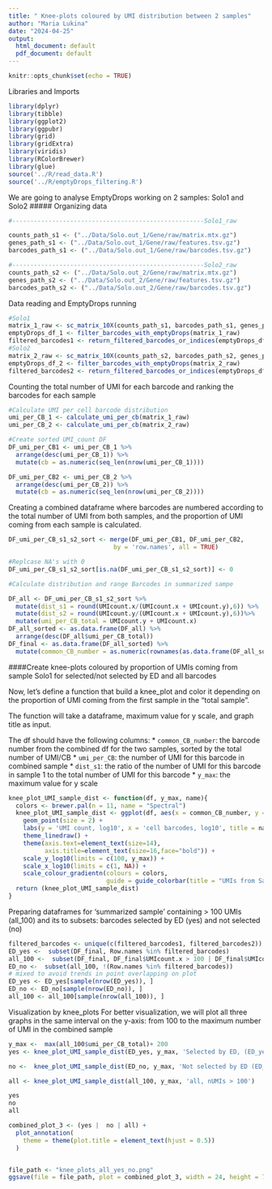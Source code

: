 ---
title: " Knee-plots coloured by UMI distribution between 2 samples"
author: "Maria Lukina"
date: "2024-04-25"
output:
  html_document: default
  pdf_document: default
---

```{r setup, include=FALSE}
knitr::opts_chunk$set(echo = TRUE)
```
Libraries and Imports

```{r, libraries, echo=FALSE, warning=FALSE, message=FALSE}
library(dplyr)
library(tibble)
library(ggplot2)
library(ggpubr)
library(grid)
library(gridExtra)
library(viridis)
library(RColorBrewer)
library(glue)
source('../R/read_data.R')
source('../R/emptyDrops_filtering.R')
```

We are going to analyse EmptyDrops working on 2 samples: Solo1 and Solo2
##### Organizing data

```{R}
#-----------------------------------------------------Solo1_raw

counts_path_s1 <- ("../Data/Solo.out_1/Gene/raw/matrix.mtx.gz")
genes_path_s1 <- ("../Data/Solo.out_1/Gene/raw/features.tsv.gz")
barcodes_path_s1 <- ("../Data/Solo.out_1/Gene/raw/barcodes.tsv.gz")

#-----------------------------------------------------Solo2_raw
counts_path_s2 <- ("../Data/Solo.out_2/Gene/raw/matrix.mtx.gz")
genes_path_s2 <- ("../Data/Solo.out_2/Gene/raw/features.tsv.gz")
barcodes_path_s2 <- ("../Data/Solo.out_2/Gene/raw/barcodes.tsv.gz")

```

Data reading  and EmptyDrops running
```{R matrices,  warning=FALSE, , message=FALSE}
#Solo1
matrix_1_raw <- sc_matrix_10X(counts_path_s1, barcodes_path_s1, genes_path_s1)
emptyDrops_df_1 <- filter_barcodes_with_emptyDrops(matrix_1_raw)
filtered_barcodes1 <- return_filtered_barcodes_or_indices(emptyDrops_df_1, fdr_threshold = 0.05) 
#Solo2
matrix_2_raw <- sc_matrix_10X(counts_path_s2, barcodes_path_s2, genes_path_s2)
emptyDrops_df_2 <- filter_barcodes_with_emptyDrops(matrix_2_raw)
filtered_barcodes2 <- return_filtered_barcodes_or_indices(emptyDrops_df_2, fdr_threshold = 0.05) 

```
Counting the total number of UMI for each barcode and ranking the barcodes for each sample

```{R, UMI_per_CB count}

#Calculate UMI per cell barcode distribution
umi_per_CB_1 <- calculate_umi_per_cb(matrix_1_raw)
umi_per_CB_2 <- calculate_umi_per_cb(matrix_2_raw)

#Create sorted UMI_count DF
DF_umi_per_CB1 <- umi_per_CB_1 %>%
  arrange(desc(umi_per_CB_1)) %>%
  mutate(cb = as.numeric(seq_len(nrow(umi_per_CB_1))))

DF_umi_per_CB2 <- umi_per_CB_2 %>%
  arrange(desc(umi_per_CB_2)) %>%
  mutate(cb = as.numeric(seq_len(nrow(umi_per_CB_2))))

```
Creating a combined dataframe where barcodes are numbered according to the total number of UMI from both samples, and the proportion of UMI coming from each sample is calculated.

```{R, combine 2 samples}
DF_umi_per_CB_s1_s2_sort <- merge(DF_umi_per_CB1, DF_umi_per_CB2, 
                             by = 'row.names', all = TRUE)

#Replcase NA's with 0
DF_umi_per_CB_s1_s2_sort[is.na(DF_umi_per_CB_s1_s2_sort)] <- 0

#Calculate distribution and range Barcodes in summarized sampe

DF_all <- DF_umi_per_CB_s1_s2_sort %>%
  mutate(dist_s1 = round(UMIcount.x/(UMIcount.x + UMIcount.y),6)) %>%
  mutate(dist_s2 = round(UMIcount.y/(UMIcount.x + UMIcount.y),6))%>%
  mutate(umi_per_CB_total = UMIcount.y + UMIcount.x)
DF_all_sorted <- as.data.frame(DF_all) %>%
  arrange(desc(DF_all$umi_per_CB_total))
DF_final <- as.data.frame(DF_all_sorted) %>%
  mutate(common_CB_number = as.numeric(rownames(as.data.frame(DF_all_sorted))))
```

 
####Create knee-plots coloured by proportion of UMIs coming from sample Solo1 for selected/not selected by ED and all barcodes

Now, let's define a function that  build a knee_plot and color it depending on the proportion of UMI coming from the first sample in the "total sample".

The function will take a dataframe, maximum value for y scale, and graph title as input.

The df should have the following columns:
* `common_CB_number`: the barcode number from the combined df for the two samples, sorted by the total number of UMI/CB
* `umi_per_CB`: the number of UMI for this barcode in combined sample
* `dist_s1`: the ratio of the number of UMI for this barcode in sample 1 to the total number of UMI for this barcode
* `y_max`: the maximum value for y scale
```{R}
knee_plot_UMI_sample_dist <- function(df, y_max, name){
  colors <- brewer.pal(n = 11, name = "Spectral")
  knee_plot_UMI_sample_dist <- ggplot(df, aes(x = common_CB_number, y = umi_per_CB_total, colour = dist_s1*100)) +
    geom_point(size = 2) +
    labs(y = 'UMI count, log10', x = 'cell barcodes, log10', title = name) +
    theme_linedraw() +
    theme(axis.text=element_text(size=14),
          axis.title=element_text(size=16,face="bold")) +
    scale_y_log10(limits = c(100, y_max)) +
    scale_x_log10(limits = c(1, NA)) +
    scale_colour_gradientn(colours = colors,
                           guide = guide_colorbar(title = "UMIs from Sample1, %")) 
  return (knee_plot_UMI_sample_dist)
}
```
Preparing dataframes for 'summarized sample' containing > 100 UMIs (all_100) and its to subsets: barcodes selected by ED (yes) and not selected (no)

```{R, message = FALSE, warnings = FALSE}
filtered_barcodes <- unique(c(filtered_barcodes1, filtered_barcodes2))
ED_yes <-  subset(DF_final, Row.names %in% filtered_barcodes)
all_100 <-  subset(DF_final, DF_final$UMIcount.x > 100 | DF_final$UMIcount.y > 100)
ED_no <-  subset(all_100, !(Row.names %in% filtered_barcodes))
# mixed to avoid trends in point overlapping on plot
ED_yes <- ED_yes[sample(nrow(ED_yes)), ]
ED_no <- ED_no[sample(nrow(ED_no)), ]
all_100 <- all_100[sample(nrow(all_100)), ]

```
Visualization by knee_plots
For better visualization, we will plot all three graphs in the same interval on the y-axis: from 100 to the maximum number of UMI in the combined sample
```{R, knee_plots, warning = FALSE}
y_max <-  max(all_100$umi_per_CB_total)+ 200
yes <- knee_plot_UMI_sample_dist(ED_yes, y_max, 'Selected by ED, (ED_yes)') 

no <-  knee_plot_UMI_sample_dist(ED_no, y_max, 'Not selected by ED (ED_no)') 

all <- knee_plot_UMI_sample_dist(all_100, y_max, 'all, nUMIs > 100') 

yes
no
all

combined_plot_3 <- (yes |  no | all) + 
  plot_annotation(
    theme = theme(plot.title = element_text(hjust = 0.5)) 
  )


file_path <- "knee_plots_all_yes_no.png"
ggsave(file = file_path, plot = combined_plot_3, width = 24, height = 7, units = "in", dpi = 300)
```
